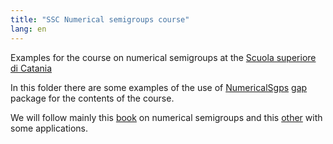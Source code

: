 ```yaml
---
title: "SSC Numerical semigroups course"
lang: en
---
```


Examples for the course on numerical semigroups at the [Scuola superiore di Catania](http://www.scuolasuperiorecatania.it)

In this folder there are some examples of the use of [NumericalSgps](https://gap-packages.github.io/numericalsgps) [gap](http://www.gap-system.org) package for the contents of the course. 

We will follow mainly this [book](http://www.springer.com/us/book/9781441901590) on numerical semigroups and this [other](http://www.springer.com/us/book/9781441901590) with some applications.
